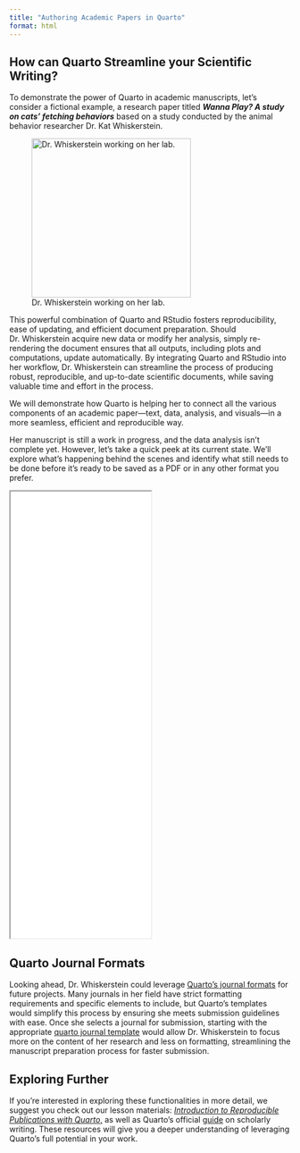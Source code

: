 ```yaml
---
title: "Authoring Academic Papers in Quarto"
format: html
---
```


## How can Quarto Streamline your Scientific Writing?

To demonstrate the power of Quarto in academic manuscripts, let's consider a fictional example, a research paper titled ***Wanna Play? A study on cats' fetching behaviors*** based on a study conducted by the animal behavior researcher Dr. Kat Whiskerstein.

![Dr. Whiskerstein working on her lab.](img/Kat-researcher.jpg){fig-align="left" width="285"}

This powerful combination of Quarto and RStudio fosters reproducibility, ease of updating, and efficient document preparation. Should Dr. Whiskerstein acquire new data or modify her analysis, simply re-rendering the document ensures that all outputs, including plots and computations, update automatically. By integrating Quarto and RStudio into her workflow, Dr. Whiskerstein can streamline the process of producing robust, reproducible, and up-to-date scientific documents, while saving valuable time and effort in the process.

We will demonstrate how Quarto is helping her to connect all the various components of an academic paper—text, data, analysis, and visuals—in a more seamless, efficient and reproducible way.

Her manuscript is still a work in progress, and the data analysis isn’t complete yet. However, let’s take a quick peek at its current state. We’ll explore what’s happening behind the scenes and identify what still needs to be done before it’s ready to be saved as a PDF or in any other format you prefer.

<iframe width="50%" height="800" src="docs/rendered-paper.pdf">

</iframe>

## Quarto Journal Formats

Looking ahead, Dr. Whiskerstein could leverage [Quarto's journal formats](https://quarto.org/docs/journals) for future projects. Many journals in her field have strict formatting requirements and specific elements to include, but Quarto’s templates would simplify this process by ensuring she meets submission guidelines with ease. Once she selects a journal for submission, starting with the appropriate [quarto journal template](https://github.com/quarto-journals) would allow Dr. Whiskerstein to focus more on the content of her research and less on formatting, streamlining the manuscript preparation process for faster submission.

::: callout-tip
## Exploring Further

If you’re interested in exploring these functionalities in more detail, we suggest you check out our lesson materials: [*Introduction to Reproducible Publications with Quarto*,](https://carpentries-incubator.github.io/reproducible-publications-quarto) as well as Quarto’s official [guide](https://quarto.org) on scholarly writing. These resources will give you a deeper understanding of leveraging Quarto’s full potential in your work.
:::